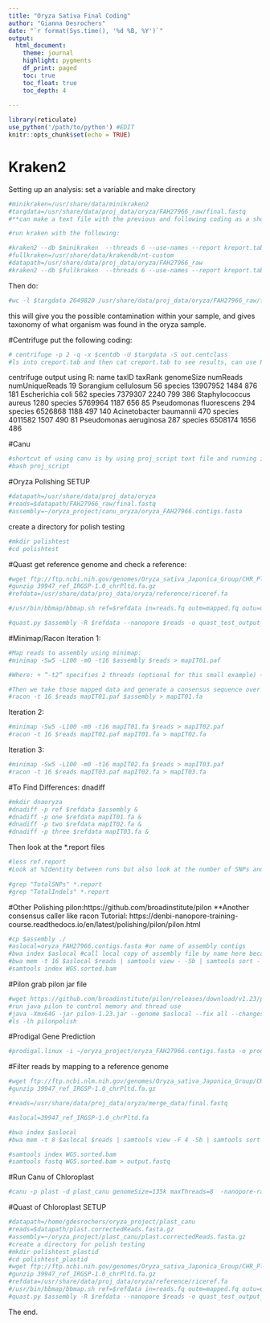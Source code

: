 ```yaml
---
title: "Oryza Sativa Final Coding"
author: "Gianna Desrochers"
date: "`r format(Sys.time(), '%d %B, %Y')`"
output: 
  html_document:
    theme: journal
    highlight: pygments
    df_print: paged
    toc: true
    toc_float: true
    toc_depth: 4
  
---
```



```r
library(reticulate)
use_python('/path/to/python') #EDIT
knitr::opts_chunk$set(echo = TRUE)
```

# Kraken2
Setting up an analysis:
set a variable and make directory 

```r
#minikraken=/usr/share/data/minikraken2
#targdata=/usr/share/data/proj_data/oryza/FAH27966_raw/final.fastq
#**can make a text file with the previous and following coding as a shortcut, use command bash followed by file name to run

#run kraken with the following:

#kraken2 --db $minikraken  --threads 6 --use-names --report kreport.tab --fastq-input $targdata > kraken.out
#fullkraken=/usr/share/data/krakendb/nt-custom
#datapath=/usr/share/data/proj_data/oryza/FAH27966_raw
#kraken2 --db $fullkraken  --threads 6 --use-names --report kreport.tab --fastq-input $datapath/final.fastq > kraken.out
```

Then do:
```r
#wc -l $targdata 2649820 /usr/share/data/proj_data/oryza/FAH27966_raw/final.fastq
```
this will give you the possible contamination within your sample, and gives taxonomy of what organism was found in the oryza sample. 



#Centrifuge
put the following coding:
```r
# centrifuge -p 2 -q -x $centdb -U $targdata -S out.centclass
#ls into creport.tab and then cat creport.tab to see results, can use R to organize data
```

centrifuge output using R: 
                        name taxID taxRank genomeSize numReads numUniqueReads
19     Sorangium cellulosum    56 species   13907952     1484            876
181        Escherichia coli   562 species    7379307     2240            799
386   Staphylococcus aureus  1280 species    5769964     1187            656
85  Pseudomonas fluorescens   294 species    6526868     1188            497
140 Acinetobacter baumannii   470 species    4011582     1507            490
81   Pseudomonas aeruginosa   287 species    6508174     1656            486

#Canu
```r
#shortcut of using canu is by using proj_script text file and running it with bash:
#bash proj_script
```

#Oryza Polishing
SETUP
```r
#datapath=/usr/share/data/proj_data/oryza
#reads=$datapath/FAH27966_raw/final.fastq
#assembly=~/oryza_project/canu_oryza/oryza_FAH27966.contigs.fasta
```
create a directory for polish testing
```r
#mkdir polishtest
#cd polishtest
```

#Quast
get reference genome and check a reference:
```r
#wget ftp://ftp.ncbi.nih.gov/genomes/Oryza_sativa_Japonica_Group/CHR_Pltd/39947_ref_IRGSP-1.0_chrPltd.fa.gz
#gunzip 39947_ref_IRGSP-1.0_chrPltd.fa.gz
#refdata=/usr/share/data/proj_data/oryza/reference/riceref.fa

#/usr/bin/bbmap/bbmap.sh ref=$refdata in=reads.fq outm=mapped.fq outu=umapped.fq

#quast.py $assembly -R $refdata --nanopore $reads -o quast_test_output_base
```

#Minimap/Racon 
Iteration 1:
```r
#Map reads to assembly using minimap:
#minimap -Sw5 -L100 -m0 -t16 $assembly $reads > mapIT01.paf

#Where: + “-t2” specifies 2 threads (optional for this small example) + “Sw5” ????? + “-m0” specifies to never merge chains. + “-L100” requires matches to be at least 100 base pairs in length.

#Then we take those mapped data and generate a consensus sequence over the assembly using racon., took 4 min
#racon -t 16 $reads mapIT01.paf $assembly > mapIT01.fa
```

Iteration 2:
```r
#minimap -Sw5 -L100 -m0 -t16 mapIT01.fa $reads > mapIT02.paf
#racon -t 16 $reads mapIT02.paf mapIT01.fa > mapIT02.fa
```

Iteration 3:
```r
#minimap -Sw5 -L100 -m0 -t16 mapIT02.fa $reads > mapIT03.paf
#racon -t 16 $reads mapIT03.paf mapIT02.fa > mapIT03.fa
```

#To Find Differences: dnadiff
```r
#mkdir dnaoryza
#dnadiff -p ref $refdata $assembly &
#dnadiff -p one $refdata mapIT01.fa &
#dnadiff -p two $refdata mapIT02.fa &
#dnadiff -p three $refdata mapIT03.fa &
```
Then look at the *.report files
```r
#less ref.report
#Look at %Identity between runs but also look at the number of SNPs and indels reported. 
  
#grep "TotalSNPs" *.report
#grep "TotalIndels" *.report
```

#Other Polishing
pilon:https://github.com/broadinstitute/pilon **Another consensus caller like racon Tutorial: https://denbi-nanopore-training-course.readthedocs.io/en/latest/polishing/pilon/pilon.html
```r
#cp $assembly ./
#aslocal=oryza_FAH27966.contigs.fasta #or name of assembly contigs
#bwa index $aslocal #call local copy of assembly file by name here because bwa needs write access
#bwa mem -t 16 $aslocal $reads | samtools view - -Sb | samtools sort - -@4 -o WGS.sorted.bam
#samtools index WGS.sorted.bam
```

#Pilon
grab pilon jar file
```r
#wget https://github.com/broadinstitute/pilon/releases/download/v1.23/pilon-1.23.jar 
#run java pilon to control memory and thread use
#java -Xmx64G -jar pilon-1.23.jar --genome $aslocal --fix all --changes --bam WGS.sorted.bam --threads 16 --outdir pilonpolish
#ls -lh pilonpolish
```

#Prodigal Gene Prediction
```r
#prodigal.linux -i ~/oryza_project/oryza_FAH27966.contigs.fasta -o prodigal.test -a proteins.faa
```

#Filter reads by mapping to a reference genome
```r
#wget ftp://ftp.ncbi.nlm.nih.gov/genomes/Oryza_sativa_Japonica_Group/CHR_Pltd/39947_ref_IRGSP-1.0_chrPltd.fa.gz
#gunzip 39947_ref_IRGSP-1.0_chrPltd.fa.gz

#reads=/usr/share/data/proj_data/oryza/merge_data/final.fastq

#aslocal=39947_ref_IRGSP-1.0_chrPltd.fa

#bwa index $aslocal 
#bwa mem -t 8 $aslocal $reads | samtools view -F 4 -Sb | samtools sort - -@4 -o WGS.sorted.bam

#samtools index WGS.sorted.bam
#samtools fastq WGS.sorted.bam > output.fastq 
```

#Run Canu of Chloroplast
```r
#canu -p plast -d plast_canu genomeSize=135k maxThreads=8  -nanopore-raw output.fastq &
```

#Quast of Chloroplast
SETUP
```r
#datapath=/home/gdesrochers/oryza_project/plast_canu
#reads=$datapath/plast.correctedReads.fasta.gz
#assembly=~/oryza_project/plast_canu/plast.correctedReads.fasta.gz
#create a directory for polish testing
#mkdir polishtest_plastid
#cd polishtest_plastid
#wget ftp://ftp.ncbi.nih.gov/genomes/Oryza_sativa_Japonica_Group/CHR_Pltd/39947_ref_IRGSP-1.0_chrPltd.fa.gz
#gunzip 39947_ref_IRGSP-1.0_chrPltd.fa.gz
#refdata=/usr/share/data/proj_data/oryza/reference/riceref.fa
#/usr/bin/bbmap/bbmap.sh ref=$refdata in=reads.fq outm=mapped.fq outu=umapped.fq
#quast.py $assembly -R $refdata --nanopore $reads -o quast_test_output_base_plast
```



































































































































































































The end.





